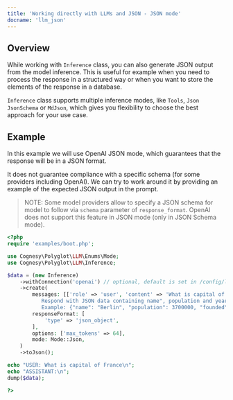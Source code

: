 ```yaml
---
title: 'Working directly with LLMs and JSON - JSON mode'
docname: 'llm_json'
---
```


## Overview

While working with `Inference` class, you can also generate JSON output
from the model inference. This is useful for example when you need to
process the response in a structured way or when you want to store the
elements of the response in a database.

`Inference` class supports multiple inference modes, like `Tools`, `Json`
`JsonSchema` or `MdJson`, which gives you flexibility to choose the best
approach for your use case.

## Example

In this example we will use OpenAI JSON mode, which guarantees that the
response will be in a JSON format.

It does not guarantee compliance with a specific schema (for some providers
including OpenAI). We can try to work around it by providing an example of
the expected JSON output in the prompt.

> NOTE: Some model providers allow to specify a JSON schema for model to
follow via `schema` parameter of `response_format`. OpenAI does not support
this feature in JSON mode (only in JSON Schema mode).

```php
<?php
require 'examples/boot.php';

use Cognesy\Polyglot\LLM\Enums\Mode;
use Cognesy\Polyglot\LLM\Inference;

$data = (new Inference)
    ->withConnection('openai') // optional, default is set in /config/llm.php
    ->create(
        messages: [['role' => 'user', 'content' => 'What is capital of France? \
           Respond with JSON data containing name", population and year of founding. \
           Example: {"name": "Berlin", "population": 3700000, "founded": 1237}']],
        responseFormat: [
            'type' => 'json_object',
        ],
        options: ['max_tokens' => 64],
        mode: Mode::Json,
    )
    ->toJson();

echo "USER: What is capital of France\n";
echo "ASSISTANT:\n";
dump($data);

?>
```
